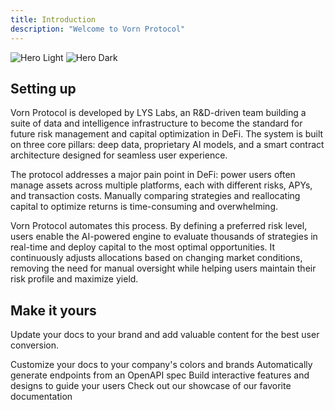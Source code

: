 ```yaml
---
title: Introduction
description: "Welcome to Vorn Protocol"
---
```


<img
  className="block dark:hidden"
  src="/images/hero-light.png"
  alt="Hero Light"
/>
<img
  className="hidden dark:block"
  src="/images/hero-dark.png"
  alt="Hero Dark"
/>

## Setting up

Vorn Protocol is developed by LYS Labs, an R&D-driven team building a suite of data and intelligence infrastructure to become the standard for future risk management and capital optimization in DeFi. The system is built on three core pillars: deep data, proprietary AI models, and a smart contract architecture designed for seamless user experience.

The protocol addresses a major pain point in DeFi: power users often manage assets across multiple platforms, each with different risks, APYs, and transaction costs. Manually comparing strategies and reallocating capital to optimize returns is time-consuming and overwhelming.

Vorn Protocol automates this process. By defining a preferred risk level, users enable the AI-powered engine to evaluate thousands of strategies in real-time and deploy capital to the most optimal opportunities. It continuously adjusts allocations based on changing market conditions, removing the need for manual oversight while helping users maintain their risk profile and maximize yield.



## Make it yours

Update your docs to your brand and add valuable content for the best user conversion.

<CardGroup cols={2}>
  <Card
    title="Customize Style"
    icon="palette"
    href="https://mintlify.com/docs/settings/global"
  >
    Customize your docs to your company's colors and brands
  </Card>
  <Card
    title="Reference APIs"
    icon="code"
    href="https://mintlify.com/docs/api-playground/openapi"
  >
    Automatically generate endpoints from an OpenAPI spec
  </Card>
  <Card
    title="Add Components"
    icon="screwdriver-wrench"
    href="https://mintlify.com/docs/content/components/accordions"
  >
    Build interactive features and designs to guide your users
  </Card>
  <Card
    title="Get Inspiration"
    icon="stars"
    href="https://mintlify.com/customers"
  >
    Check out our showcase of our favorite documentation
  </Card>
</CardGroup>
